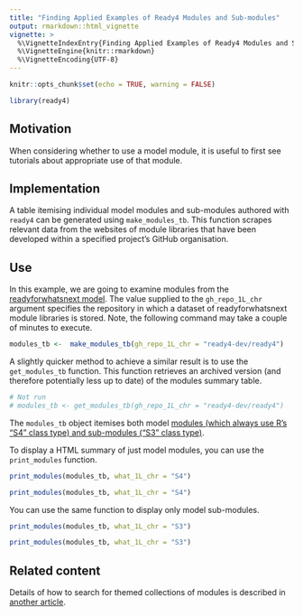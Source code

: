 ```yaml
---
title: "Finding Applied Examples of Ready4 Modules and Sub-modules"
output: rmarkdown::html_vignette
vignette: >
  %\VignetteIndexEntry{Finding Applied Examples of Ready4 Modules and Sub-modules}
  %\VignetteEngine{knitr::rmarkdown}
  %\VignetteEncoding{UTF-8}
---
```


```r
knitr::opts_chunk$set(echo = TRUE, warning = FALSE)
```

```r
library(ready4)
```

## Motivation
When considering whether to use a model module, it is useful to first see tutorials about appropriate use of that module. 

## Implementation
A table itemising individual model modules and sub-modules authored with `ready4` can be generated using `make_modules_tb`. This function scrapes relevant data from the websites of module libraries that have been developed within a specified project's GitHub organisation.

## Use
In this example, we are going to examine modules from the [readyforwhatsnext model](https://readyforwhatsnext.org/). The value supplied to the `gh_repo_1L_chr` argument specifies the repository in which a dataset of readyforwhatsnext module libraries is stored. Note, the following command may take a couple of minutes to execute.

```r
modules_tb <-  make_modules_tb(gh_repo_1L_chr = "ready4-dev/ready4")
```

A slightly quicker method to achieve a similar result is to use the `get_modules_tb` function. This function retrieves an archived version (and therefore potentially less up to date) of the modules summary table.

```r
# Not run
# modules_tb <- get_modules_tb(gh_repo_1L_chr = "ready4-dev/ready4")
```

The `modules_tb` object itemises both model [modules (which always use R's "S4" class type) and sub-modules ("S3" class type)](https://www.ready4-dev.com/docs/getting-started/implementation/modularity/). 

To display a HTML summary of just model modules, you can use the `print_modules` function. 

```r
print_modules(modules_tb, what_1L_chr = "S4")
```

```r
print_modules(modules_tb, what_1L_chr = "S4")
```

You can use the same function to display only model sub-modules.

```r
print_modules(modules_tb, what_1L_chr = "S3")
```

```r
print_modules(modules_tb, what_1L_chr = "S3")
```

## Related content
Details of how to search for themed collections of modules is described in [another article](https://www.ready4-dev.com/docs/tutorials/use-models/finding-modules/collections/). 
